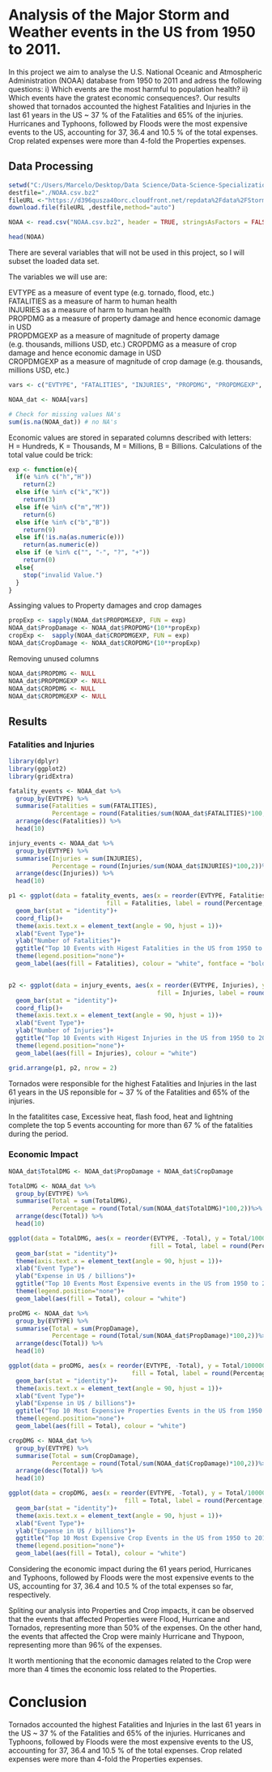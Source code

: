 # Analysis of the Major Storm and Weather events in the US from 1950 to 2011.

In this project we aim to analyse the U.S. National Oceanic and Atmospheric Administration (NOAA) database from 1950 to 2011 and adress the following questions: i) Which events are the most harmful to population health? ii) Which events have the gratest economic consequences?. Our results showed that tornados accounted the highest Fatalities and Injuries in the last 61 years in the US ~ 37 % of the Fatalities and 65% of the injuries. 
Hurricanes and Typhoons, followed by Floods were the most expensive events to the US, accounting for 37, 36.4 and 10.5 % of the total expenses. Crop related expenses were more than 4-fold the Properties expenses.

## Data Processing
``` r
setwd("C:/Users/Marcelo/Desktop/Data Science/Data-Science-Specialization/Reproducible Research/")
destfile="./NOAA.csv.bz2" 
fileURL <-"https://d396qusza40orc.cloudfront.net/repdata%2Fdata%2FStormData.csv.bz2"   
download.file(fileURL ,destfile,method="auto")

NOAA <- read.csv("NOAA.csv.bz2", header = TRUE, stringsAsFactors = FALSE)

head(NOAA)
```

There are several variables that will not be used in this project, so I will subset the loaded data set.

 The variables we will use are:  

 EVTYPE as a measure of event type (e.g. tornado, flood, etc.)  
 FATALITIES as a measure of harm to human health  
 INJURIES as a measure of harm to human health  
 PROPDMG as a measure of property damage and hence economic damage in USD  
 PROPDMGEXP as a measure of magnitude of property damage (e.g. thousands, millions USD, etc.)
 CROPDMG as a measure of crop damage and hence economic damage in USD  
 CROPDMGEXP as a measure of magnitude of crop damage (e.g. thousands, millions USD, etc.)
 
``` r
vars <- c("EVTYPE", "FATALITIES", "INJURIES", "PROPDMG", "PROPDMGEXP", "CROPDMG", "CROPDMGEXP")

NOAA_dat <- NOAA[vars]

# Check for missing values NA's
sum(is.na(NOAA_dat)) # no NA's
```

Economic values are stored  in separated columns described with letters:  
H = Hundreds, K = Thousands, M = Millions, B = Billions. Calculations of the   total value could be trick:

``` r
exp <- function(e){
  if(e %in% c("h","H"))
    return(2)
  else if(e %in% c("k","K"))
    return(3)
  else if(e %in% c("m","M"))
    return(6)
  else if(e %in% c("b","B"))
    return(9)
  else if(!is.na(as.numeric(e)))
    return(as.numeric(e))
  else if (e %in% c("", "-", "?", "+"))
    return(0)
  else{
    stop("invalid Value.")
  }
}

```

Assinging values to Property damages and crop damages

``` r
propExp <- sapply(NOAA_dat$PROPDMGEXP, FUN = exp)
NOAA_dat$PropDamage <- NOAA_dat$PROPDMG*(10**propExp)
cropExp <-  sapply(NOAA_dat$CROPDMGEXP, FUN = exp)
NOAA_dat$CropDamage <- NOAA_dat$CROPDMG*(10**propExp)
```

Removing unused columns

``` r
NOAA_dat$PROPDMG <- NULL
NOAA_dat$PROPDMGEXP <- NULL
NOAA_dat$CROPDMG <- NULL
NOAA_dat$CROPDMGEXP <- NULL
```

## Results

### Fatalities and Injuries

```r
library(dplyr)
library(ggplot2)
library(gridExtra)

fatality_events <- NOAA_dat %>%
  group_by(EVTYPE) %>%
  summarise(Fatalities = sum(FATALITIES),
            Percentage = round(Fatalities/sum(NOAA_dat$FATALITIES)*100,2))%>%
  arrange(desc(Fatalities)) %>%
  head(10)

injury_events <- NOAA_dat %>%
  group_by(EVTYPE) %>%
  summarise(Injuries = sum(INJURIES),
            Percentage = round(Injuries/sum(NOAA_dat$INJURIES)*100,2))%>%
  arrange(desc(Injuries)) %>%
  head(10)

p1 <- ggplot(data = fatality_events, aes(x = reorder(EVTYPE, Fatalities), y = Fatalities,
                           fill = Fatalities, label = round(Percentage,2)))+
  geom_bar(stat = "identity")+
  coord_flip()+
  theme(axis.text.x = element_text(angle = 90, hjust = 1))+
  xlab("Event Type")+
  ylab("Number of Fatalities")+
  ggtitle("Top 10 Events with Higest Fatalities in the US from 1950 to 2011")+
  theme(legend.position="none")+
  geom_label(aes(fill = Fatalities), colour = "white", fontface = "bold")


p2 <- ggplot(data = injury_events, aes(x = reorder(EVTYPE, Injuries), y = Injuries,
                                         fill = Injuries, label = round(Percentage,2)))+
  geom_bar(stat = "identity")+
  coord_flip()+
  theme(axis.text.x = element_text(angle = 90, hjust = 1))+
  xlab("Event Type")+
  ylab("Number of Injuries")+
  ggtitle("Top 10 Events with Higest Injuries in the US from 1950 to 2011")+
  theme(legend.position="none")+
  geom_label(aes(fill = Injuries), colour = "white")

grid.arrange(p1, p2, nrow = 2)
```

Tornados were responsible for the highest Fatalities and Injuries in the last 61 years in the US reponsible for ~ 37 % of the Fatalities and 65% of the injuries.

In the fatalitites case, Excessive heat, flash food, heat and lightning complete the top 5 events accounting for more than 67 % of the fatalities during the period.

### Economic Impact

```r

NOAA_dat$TotalDMG <- NOAA_dat$PropDamage + NOAA_dat$CropDamage

TotalDMG <- NOAA_dat %>%
  group_by(EVTYPE) %>%
  summarise(Total = sum(TotalDMG),
            Percentage = round(Total/sum(NOAA_dat$TotalDMG)*100,2))%>%
  arrange(desc(Total)) %>%
  head(10)

ggplot(data = TotalDMG, aes(x = reorder(EVTYPE, -Total), y = Total/1000000000,
                                       fill = Total, label = round(Percentage,2)))+
  geom_bar(stat = "identity")+
  theme(axis.text.x = element_text(angle = 90, hjust = 1))+
  xlab("Event Type")+
  ylab("Expense in U$ / billions")+
  ggtitle("Top 10 Events Most Expensive events in the US from 1950 to 2011")+
  theme(legend.position="none")+
  geom_label(aes(fill = Total), colour = "white")

proDMG <- NOAA_dat %>%
  group_by(EVTYPE) %>%
  summarise(Total = sum(PropDamage),
            Percentage = round(Total/sum(NOAA_dat$PropDamage)*100,2))%>%
  arrange(desc(Total)) %>%
  head(10)

ggplot(data = proDMG, aes(x = reorder(EVTYPE, -Total), y = Total/1000000000,
                                  fill = Total, label = round(Percentage,2)))+
  geom_bar(stat = "identity")+
  theme(axis.text.x = element_text(angle = 90, hjust = 1))+
  xlab("Event Type")+
  ylab("Expense in U$ / billions")+
  ggtitle("Top 10 Most Expensive Properties Events in the US from 1950 to 2011")+
  theme(legend.position="none")+
  geom_label(aes(fill = Total), colour = "white")

cropDMG <- NOAA_dat %>%
  group_by(EVTYPE) %>%
  summarise(Total = sum(CropDamage),
            Percentage = round(Total/sum(NOAA_dat$CropDamage)*100,2))%>%
  arrange(desc(Total)) %>%
  head(10)

ggplot(data = cropDMG, aes(x = reorder(EVTYPE, -Total), y = Total/1000000000,
                                fill = Total, label = round(Percentage,2)))+
  geom_bar(stat = "identity")+
  theme(axis.text.x = element_text(angle = 90, hjust = 1))+
  xlab("Event Type")+
  ylab("Expense in U$ / billions")+
  ggtitle("Top 10 Most Expensive Crop Events in the US from 1950 to 2011")+
  theme(legend.position="none")+
  geom_label(aes(fill = Total), colour = "white")

```

Considering the economic impact during the 61 years period, Hurricanes and Typhoons, followed by Floods
were the most expensive events to the US, accounting for 37, 36.4 and 10.5 % of the total expenses so far, respectively.

Spliting our analysis into Properties and Crop impacts, it can be observed that the events that affected Properties were Flood, Hurricane and Tornados, representing more than 50% of the expenses. On the other hand, the events that affected the Crop were mainly Hurricane and Thypoon, representing more than 96% of the expenses.

It worth mentioning that the economic damages related to the Crop were more than 4 times the economic loss related to the Properties. 

# Conclusion

Tornados accounted the highest Fatalities and Injuries in the last 61 years in the US ~ 37 % of the Fatalities and 65% of the injuries. 
Hurricanes and Typhoons, followed by Floods were the most expensive events to the US, accounting for 37, 36.4 and 10.5 % of the total expenses. Crop related expenses were more than 4-fold the Properties expenses.
